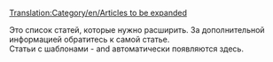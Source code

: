 [[Translation:Category/en/Articles to be expanded]]

Это список статей, которые нужно расширить. За дополнительной информацией обратитесь к самой статье.
<br>
Статьи с шаблонами {{en/S|ru/Расширить}} - {{en/S|ru/Черновик}} and {{en/S|ru/Не завершено}} автоматически появляются здесь.

